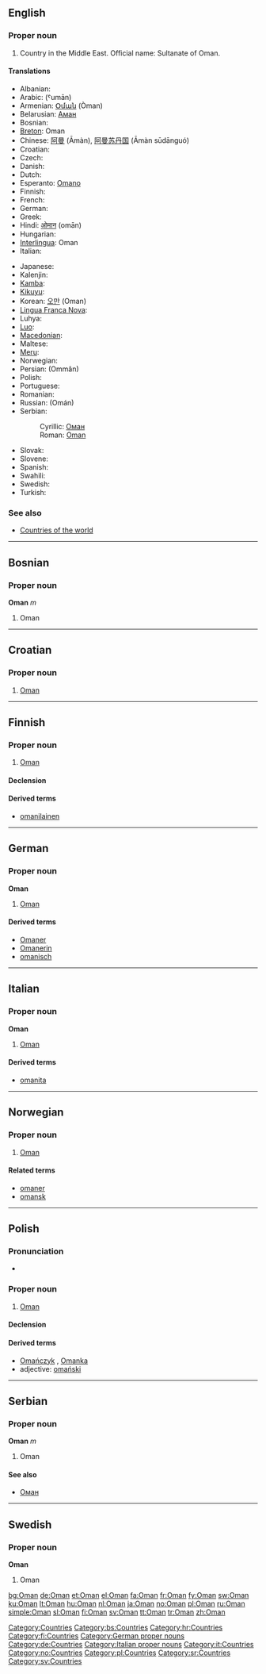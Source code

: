 {{also|oman|Omán}}
==English==
{{wikipedia}}

===Proper noun===
{{en-proper noun}}

# Country in the Middle East. Official name: Sultanate of Oman.

====Translations====
{{trans-top|Country in the Middle East}}
* Albanian: {{t-|sq|Omani|xs=Albanian}}
* Arabic: {{Arab|[[عمان|عُمَان]]}} (ˤumān) {{f}}
* Armenian: [[Օման]] (Òman)
* Belarusian: [[Аман]] {{m}}
* Bosnian: {{t-|bs|Oman|m}}
* [[Breton]]: Oman
* Chinese: [[阿曼]] (Āmàn), [[阿曼苏丹国]] (Āmàn sūdānguó)
* Croatian: {{t-|hr|Oman|m}}
* Czech: {{t-|cs|Omán|m}}
* Danish: {{t-|da|Oman}}
* Dutch: {{t+|nl|Oman}}
* Esperanto: [[Omano]]
* Finnish: {{t+|fi|Oman}}
* French: {{t+|fr|Oman|m}}
* German: {{t+|de|Oman}}
* Greek: {{t+|el|Ομάν|n|tr=Omán|sc=Grek}}
* Hindi: [[ओमान]] (omān)
* Hungarian: {{t+|hu|Omán}}
* [[Interlingua]]: Oman
* Italian: {{t-|it|Oman|m}}
{{trans-mid}}
* Japanese: {{t+|ja|オマーン|tr=Omān|sc=Jpan}}
* Kalenjin: {{tø|kln|Oman}}
* [[Kamba]]: {{tø|kam|Omani}}
* [[Kikuyu]]: {{tø|ki|Oman}}
* Korean: [[오만]] (Oman)
* [[Lingua Franca Nova]]: {{tø|lfn|Uman}}
* Luhya: {{tø|luy|Oman}}
* [[Luo]]: {{tø|luo|Oman}}
* [[Macedonian]]: {{t-|mk|Оман|m|tr=Óman|sc=Cyrl|xs=Macedonian}}
* Maltese: {{t-|mt|Oman|xs=Maltese}}
* [[Meru]]: {{tø|mer|Oman}}
* Norwegian: {{t+|no|Oman}}
* Persian: {{fa-Arab|[[عمان]]}} (Ommân)
* Polish: {{t+|pl|Oman}}
* Portuguese: {{t+|pt|Omã}}
* Romanian: {{t-|ro|Oman|n}}
* Russian: {{t-|ru|Оман|sc=Cyrl}} (Omán)
* Serbian:
*: Cyrillic: [[Оман#Serbian|Оман]] {{m}}
*: Roman: [[Oman#Serbian|Oman]] {{m}}
* Slovak: {{t-|sk|Omán|m}}
* Slovene: {{t+|sl|Oman|m}}
* Spanish: {{t+|es|Omán}}
* Swahili: {{t|sw|Omani}}
* Swedish: {{t+|sv|Oman}}
* Turkish: {{t+|tr|Umman}}
{{trans-bottom}}

===See also===
* [[Appendix:Countries of the world|Countries of the world]]

[[Category:Countries]]

----

==Bosnian==

===Proper noun===
'''Oman''' ''m''

# Oman

[[Category:bs:Countries]]

----

==Croatian==

===Proper noun===
{{infl|hr|proper noun|g=m}}

# [[#English|Oman]]

[[Category:hr:Countries]]

----

==Finnish==
{{wikipedia|lang=fi}}

===Proper noun===
{{infl|fi|proper noun}}

# [[#English|Oman]]

====Declension====
{{fi-decl-risti|Oman|np=1}}

====Derived terms====
* [[omanilainen]]

[[Category:fi:Countries]]

----

==German==
{{wikipedia|lang=de}}

===Proper noun===
'''Oman''' {{n}}

# [[#English|Oman]]

====Derived terms====
* [[Omaner]]
* [[Omanerin]]
* [[omanisch]]

[[Category:German proper nouns]]
[[Category:de:Countries]]

----

==Italian==
{{wikipedia|lang=it}}

===Proper noun===
'''Oman''' {{m}}

# [[#English|Oman]]

====Derived terms====
* [[omanita]]

[[Category:Italian proper nouns]]
[[Category:it:Countries]]

----

==Norwegian==

===Proper noun===
{{infl|no|proper noun}}

# [[#English|Oman]]

====Related terms====
* [[omaner]]
* [[omansk]]

[[Category:no:Countries]]

----

==Polish==

===Pronunciation===
* {{IPA|/ˈɔman/|lang=pl}}

===Proper noun===
{{infl|pl|proper noun|g=m}}

# [[#English|Oman]]

====Declension====
{{pl-decl-noun-sing
|Oman
|Omanu
|Omanowi
|Oman
|Omanem
|Omanie
|Omanie
}}

====Derived terms====
* [[Omańczyk]] {{m}}, [[Omanka]] {{f}}
* adjective: [[omański]]

[[Category:pl:Countries]]

----

==Serbian==

===Proper noun===
'''Oman''' ''m''

# Oman

====See also====
* [[Оман#Serbian|Оман]]

[[Category:sr:Countries]]

----

==Swedish==

===Proper noun===
'''Oman'''

# Oman

[[Category:sv:Countries]]

[[bg:Oman]]
[[de:Oman]]
[[et:Oman]]
[[el:Oman]]
[[fa:Oman]]
[[fr:Oman]]
[[fy:Oman]]
[[sw:Oman]]
[[ku:Oman]]
[[lt:Oman]]
[[hu:Oman]]
[[nl:Oman]]
[[ja:Oman]]
[[no:Oman]]
[[pl:Oman]]
[[ru:Oman]]
[[simple:Oman]]
[[sl:Oman]]
[[fi:Oman]]
[[sv:Oman]]
[[tt:Oman]]
[[tr:Oman]]
[[zh:Oman]]